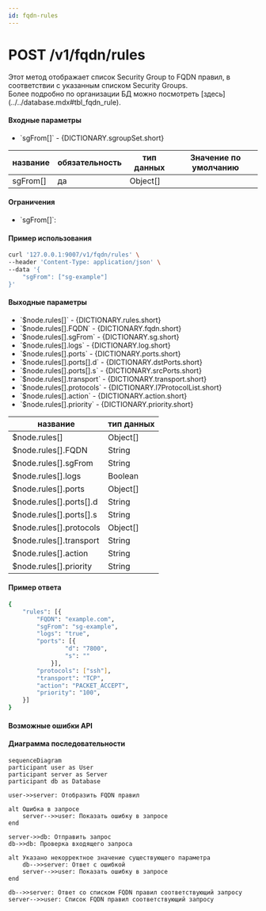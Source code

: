```yaml
---
id: fqdn-rules
---
```



# POST /v1/fqdn/rules

<div className="text-justify">
  Этот метод отображает список Security Group to FQDN правил, в соответствии с указанным списком Security Groups.
</div>

<div className="text-justify">
  Более подробно по организации БД можно посмотреть [здесь](../../database.mdx#tbl_fqdn_rule).
</div>

#### Входные параметры

<ul>
  <li>`sgFrom[]` - {DICTIONARY.sgroupSet.short}</li>
</ul>

<div className="scrollable-x">
  <table>
    <thead>
      <tr>
        <th rowSpan="2">название</th>
        <th rowSpan="2">обязательность</th>
        <th rowSpan="2">тип данных</th>
        <th rowSpan="2">Значение по умолчанию</th>
      </tr>
    </thead>
    <tbody>
      <tr>
        <td>sgFrom[]</td>
        <td>да</td>
        <td>Object[]</td>
        <td></td>
      </tr>
      </tbody>
  </table>
</div>

<h4 className="custom-heading">Ограничения</h4>

<ul>
  <li>
    `sgFrom[]`:
    <Restrictions data={RESTRICTIONS.name} />
  </li>
</ul>

<h4 className="custom-heading">Пример использования</h4>

```bash
curl '127.0.0.1:9007/v1/fqdn/rules' \
--header 'Content-Type: application/json' \
--data '{
    "sgFrom": ["sg-example"]
}'
```

<h4 className="custom-heading">Выходные параметры</h4>

<ul>
  <li>`$node.rules[]` - {DICTIONARY.rules.short}</li>
  <li>`$node.rules[].FQDN` - {DICTIONARY.fqdn.short}</li>
  <li>`$node.rules[].sgFrom` - {DICTIONARY.sg.short}</li>
  <li>`$node.rules[].logs` - {DICTIONARY.log.short}</li>
  <li>`$node.rules[].ports` - {DICTIONARY.ports.short}</li>
  <li>`$node.rules[].ports[].d` - {DICTIONARY.dstPorts.short}</li>
  <li>`$node.rules[].ports[].s` - {DICTIONARY.srcPorts.short}</li>
  <li>`$node.rules[].transport` - {DICTIONARY.transport.short}</li>
  <li>`$node.rules[].protocols` - {DICTIONARY.l7ProtocolList.short}</li>
  <li>`$node.rules[].action` - {DICTIONARY.action.short}</li>
  <li>`$node.rules[].priority` - {DICTIONARY.priority.short}</li>
</ul>

<div className="scrollable-x">
  <table>
    <thead>
      <tr>
        <th>название</th>
        <th>тип данных</th>
      </tr>
    </thead>
    <tbody>
      <tr>
        <td>$node.rules[]</td>
        <td>Object[]</td>
      </tr>
      <tr>
        <td>$node.rules[].FQDN</td>
        <td>String</td>
      </tr>
      <tr>
        <td>$node.rules[].sgFrom</td>
        <td>String</td>
      </tr>
      <tr>
        <td>$node.rules[].logs</td>
        <td>Boolean</td>
      </tr>
      <tr>
        <td>$node.rules[].ports</td>
        <td>Object[]</td>
      </tr>
      <tr>
        <td>$node.rules[].ports[].d</td>
        <td>String</td>
      </tr>
      <tr>
        <td>$node.rules[].ports[].s</td>
        <td>String</td>
      </tr>
      <tr>
        <td>$node.rules[].protocols</td>
        <td>Object[]</td>
      </tr>
      <tr>
        <td>$node.rules[].transport</td>
        <td>String</td>
      </tr>
      <tr>
        <td>$node.rules[].action</td>
        <td>String</td>
      </tr>
      <tr>
        <td>$node.rules[].priority</td>
        <td>String</td>
      </tr>
    </tbody>
  </table>
</div>

<h4 className="custom-heading">Пример ответа</h4>

```bash
{
    "rules": [{
        "FQDN": "example.com",
        "sgFrom": "sg-example",
        "logs": "true",
        "ports": [{
                "d": "7800",
                "s": ""
            }],
        "protocols": ["ssh"],
        "transport": "TCP",
        "action": "PACKET_ACCEPT",
        "priority": "100",
    }]
}
```

<h4 className="custom-heading">Возможные ошибки API</h4>

<Codes data = {RESPOND_CODES.not_found} />
<Codes data = {RESPOND_CODES.internal} />

<h4 className="custom-heading">Диаграмма последовательности</h4>

<FancyboxDiagram>

```mermaid
sequenceDiagram
participant user as User
participant server as Server
participant db as Database

user->>server: Отобразить FQDN правил

alt Ошибка в запросе
    server-->>user: Показать ошибку в запросе
end

server->>db: Отправить запрос
db->>db: Проверка входящего запроса

alt Указано некорректное значение существующего параметра
    db-->>server: Ответ с ошибкой
    server-->>user: Показать ошибку в запросе
end

db-->>server: Ответ со списком FQDN правил соответствующий запросу
server-->>user: Список FQDN правил соответствующий запросу
```

</FancyboxDiagram>
